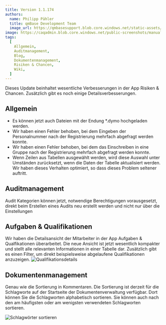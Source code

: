 ---
title: Version 1.1.174
authors:
  name: Philipp Pähler
  title: qmBase Development Team
  image_url: https://qmbasesupport.blob.core.windows.net/static-assets/img/persons/paehler_round.png
image: https://caqadmin.blob.core.windows.net/public-screenshots/manual-screenshots/Screenshot2022-06-29_connectionModal.png
tags:
  [
    Allgemein,
    Auditmanagement,
    Blog,
    Dokumentenmanagement,
    Risiken & Chancen,
    Wiki,
  ]
---

Dieses Update beinhaltet wesentliche Verbesserungen in der App Risiken & Chancen.
Zusätzlich gibt es noch einige Detailsverbesserungen.

<!--truncate-->

## Allgemein

- Es können jetzt auch Dateien mit der Endung \*.dymo hochgeladen werden.
- Wir haben einen Fehler behoben, bei dem Eingeben der Personalnummer nach der Registrierung mehrfach abgefragt werden konnte.
- Wir haben einen Fehler behoben, bei dem das Einschreiben in eine Gruppe nach der Registrierung mehrfach abgefragt werden konnte.
- Wenn Zeilen aus Tabellen ausgewählt werden, wird diese Auswahl unter Umständen zurücksetzt, wenn die Daten der Tabelle aktualisiert werden.
  Wir haben dieses Verhalten optimiert, so dass dieses Problem seltener auftritt.

## Auditmanagement

Audit Kategorien können jetzt, notwendige Berechtigungen vorausgesetzt, direkt beim Erstellen eines Audits neu erstellt werden und nicht nur über die Einstellungen

## Aufgaben & Qualifikationen

Wir haben die Detailsansicht der Mitarbeiter in der App Aufgaben & Qualfikationen überarbeitet.
Die neue Ansicht ist jetzt wesentlich kompakter und stellt alle relevanten Informationen in einer Tabelle dar.
Zusätzlich gibt es einen Filter, um direkt beispielsweise abgelaufene Qualifikationen anzuzeigen.
![Qualifikationsdetails](https://caqadmin.blob.core.windows.net/public-screenshots/manual-screenshots/Screenshot2022-07-13_tenantQualifikationDetails.png)

## Dokumentenmanagement

Genau wie die Sortierung in Kommentaren. Die Sortierung ist derzeit für die Schlagworte auf der Startseite der Dokumentenverwaltung verfügbar.
Dort können Sie die Schlagworten alphabetisch sortieren.
Sie können auch nach den am häufigsten oder am wenigsten verwendeten Schlagworten sortieren.

![Schlagwörter sortieren](https://caqadmin.blob.core.windows.net/public-screenshots/manual-screenshots/SortingTagsInDocumentManagement.png)
